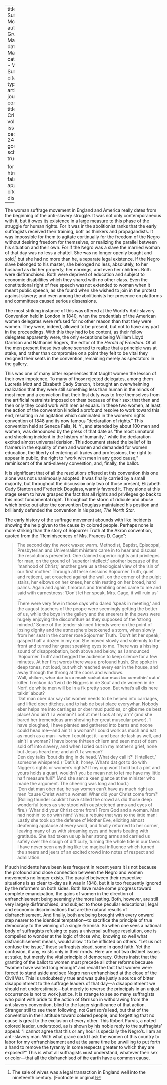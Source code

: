 
---
title: 'Two Suffrage Movements'
author: Gruening, Martha
date: Mar. 1912
categories: 
  - Woman Suffrage
citation: 
  type: article-journal
  container-title: The Crisis
  volume: 4
  issue: 5
  page: 245-247
google-scholar: true

format:
  html:
    toc: false
    appendix-cite-as: display
---

The woman suffrage movement in England and America really dates from the beginning of the anti-slavery struggle. It was not only contemporaneous with it, but it owes its existence in a large measure to this phase of the struggle for human rights. For it was in the abolitionist ranks that the early suffragists received their training, both as thinkers and propagandists. It was impossible for them to agitate continually for the freedom of the Negro without desiring freedom for themselves, or realizing the parallel between his situation and their own. For if the Negro was a slave the married woman of that day was no less a chattel. She was no longer openly bought and sold,[^fn] but she had no more than he, a separate legal existence. If the Negro slave belonged to his master, she belonged no less, absolutely, to her husband as did her property, her earnings, and even her children. Both were disfranchised. Both were deprived of education and subject to economic disabilities which they shared with no other class. Even the constitutional right of free speech was not extended to woman when it meant public speech, as she found when she wished to join in the protest against slavery; and even among the abolitionists her presence on platforms and committees caused serious dissensions.

The most striking instance of this was offered at the World's Anti-slavery Convention held in London in 1840, when the credentials of the American women delegates were refused for no other reason than that they were women. They were, indeed, allowed to be present, but not to have any part in the proceedings. With this they had to be content, as their fellow delegates apparently were, the only exceptions being William Lloyd Garrison and Nathaniel Rogers, the editor of the *Herald of Freedom*. Of all the men present these two alone seemed to realize that a principle was at stake, and rather than compromise on a point they felt to be vital they resigned their seats in the convention, remaining merely as spectators in the gallery.

This was one of many bitter experiences that taught women the lesson of their own impotence. To many of those rejected delegates, among them Lucretia Mott and Elizabeth Cady Stanton, it brought an overwhelming realization that they were still something less than human in the minds of most men and a conviction that their first duty was to free themselves from the artificial restraints imposed on them because of their sex; that then and then only they could work with men as equals. In these two women, at least, the action of the convention kindled a profound resolve to work toward this end, resulting in an agitation which culminated in the women's rights convention of 1848 and its now famous "declaration of rights." This convention held at Seneca Falls, N. Y., and attended by about 100 men and women, was denounced by the press of that date as "the most unnatural and shocking incident in the history of humanity," while the declaration excited almost universal derision. This document stated the belief of its framers in the equality of men and women and demanded for women education, the liberty of entering all trades and professions, the right to appear in public, the right to "work with men in any good cause," reminiscent of the anti-slavery convention, and, finally, the ballot.

It is significant that of all the resolutions offered at this convention this one alone was not unanimously adopted. It was finally carried by a small majority, but throughout the discussion only two of those present, Elizabeth Cady Stanton and Frederick Douglass, warmly favored it. They alone at this stage seem to have grasped the fact that all rights and privileges go back to this most fundamental right. Throughout the storm of ridicule and abuse which broke out after the convention Douglass maintained his position and brilliantly defended the convention in his paper, *The North Star*.

The early history of the suffrage movement abounds with like incidents showing the help given to the cause by colored people. Perhaps none is more striking than the story of Sojourner Truth at the Akron convention, quoted from the "Reminiscences of Mrs. Frances D. Gage":

> The second day the work waxed warm. Methodist, Baptist, Episcopal, Presbyterian and Universalist ministers came in to hear and discuss the resolutions presented. One claimed superior rights and privileges for man, on the ground of 'superior intellect;' another because of the 'manhood of Christ;' another gave us a theological view of the 'sin of our first mother.' Through all these sessions Sojourner Truth, quiet and reticent, sat crouched against the wall, on the corner of the pulpit stairs, her elbows on her knees, her chin resting on her broad, hard palms. Again and again, timorous and trembling ones came to me and said with earnestness: 'Don't let her speak, Mrs. Gage, it will ruin us' …    
> There were very few in those days who dared 'speak in meeting,' and the august teachers of the people were seemingly getting the better of us, while the boys in the gallery and the sneerers in the pews were hugely enjoying the discomfiture as they supposed of the 'strong minded.' Some of the tender-skinned friends were on the point of losing dignity and the atmosphere betokened a storm, when slowly from her seat in the corner rose Sojourner Truth. 'Don't let her speak,' gasped half a dozen in my ear. She moved slowly and solemnly to the front and turned her great speaking eyes to me. There was a hissing sound of disapprobation, both above and below, as I announced 'Sojourner Truth' and begged the audience to keep silence for a few minutes. At her first words there was a profound hush. She spoke in deep tones, not loud, but which reached every ear in the house, and away through the throng at the doors and windows.    
> Wall, chilern, whar dar is so much racket dar must be somethin' out o' kilter. I reckon da &rsquo;twixt de Niggers in de Souf and de women in de Norf, de white men will be in a fix pretty soon. But what's all dis here talkin' about?    
> 'Dat man ober dar say dat women needs to be helped into carriages, and lifted ober ditches, and to hab de best place everywhar. Nobody eber helps me into carriages or ober mud puddles, or gibs me de best place! And ain't I a woman? Look at me! Look at my arm' (and she bared her tremendous arm showing her great muscular power). 'I have ploughed, I have planted and gathered into barns and noone could head me---and ain't I a woman? I could work as much and eat as much as a man---when I could get it---and bear de lash as well, and ain't I a woman? I have borne thirteen chilern and seen most of dem sold off into slavery, and when I cried out in my mother's grief, none but Jesus heard me; and ain't I a woman?    
> Den dey talks &rsquo;bout dis ting in de head. What dey call it?' ('Intellect,' someone whispered.) 'Dat's it, honey. What's dat got to do with Nigger's rights or women's rights? If my cup won't hold but a pint and yours holds a quart, wouldn't you be mean not to let me have my little half measure full?' (And she sent a keen glance at the minister who made the argument. The cheering was long and loud.)    
> 'Den dat man ober dar, he say women can't have as much right as men &rsquo;cause Christ wan't a woman! Whar did your Christ come from?' (Rolling thunder couldn't have stilled the crowd as did those deep wonderful tones as she stood with outstretched arms and eyes of fire.) 'Whar did your Christ come from? From God and a woman. Man had nothin' to do with him!' What a rebuke that was to the little man!    
> Lastly she took up the defense of Mother Eve, eliciting almost deafening applause at every word, and finally returned to her corner, leaving many of us with streaming eyes and hearts beating with gratitude. She had taken us up in her strong arms and carried us safely over the slough of difficulty, turning the whole tide in our favor. I have never seen anything like the magical influence which turned the sneers and jeers of an excited crowd into notes of respect and admiration.

If such incidents have been less frequent in recent years it is not because the profound and close connection between the Negro and women movements no longer exists. The parallel between their respective situations is as clear to-day as it was in 1848, but it is too frequently ignored by the reformers on both sides. Both have made some progress toward complete emancipation, the gains of women in the direction of enfranchisement being seemingly the more lasting. Both, however, are still very largely disfranchised, and subject to those peculiar educational, legal and economic discriminations that are the natural results of disfranchisement. And finally, both are being brought with every onward step nearer to the identical temptation---to sacrifice the principle of true democracy to the winning of a single skirmish. So when one sees a national body of suffragists refusing to pass a universal suffrage resolution, one is compelled to wonder at the logic of those who, knowing so well what disfranchisement means, would allow it to be inflicted on others. "Let us not confuse the issue," these suffragists plead, some in good faith. Yet the confusion, if any, exists only in their minds. Here are not two distinet issues at stake, but merely the vital principle of democracy. Others insist that the granting of the ballot to women must precede all other reforms because "women have waited long enough" and recall the fact that women were forced to stand aside and see Negro men enfranchised at the close of the Civil War. This is undoubtedly true and was quite justly a source of bitter disappointment to the suffrage leaders of that day---a disappointment we should not underestimate---but merely to reverse the principals in an unjust occurrence is not to work justice. It is strange to see so many suffragists who point with pride to the action of Garrison in withdrawing from the antislavery convention, blind to the larger significance of that action. Stranger still to see them following, not Garrison's lead, but that of the convention in their attitude toward colored people, and forgetting that no cause is great to the exclusion of every other. This Robert Purvis, a noted colored leader, understood, as is shown by his noble reply to the suffragists' appeal: "I cannot agree that this or any hour is specially the Negro's. I am an anti-slavery man. With what grace could I ask the women of this country to labor for my enfranchisement and at the same time be unwilling to put forth a hand to remove the tyranny in some respects greater to which they are exposed?" This is what all suffragists must understand, whatever their sex or color---that all the disfranchised of the earth have a common cause.


[^fn]: The sale of wives was a legal transaction in England well into the nineteenth century. [Footnote in original]